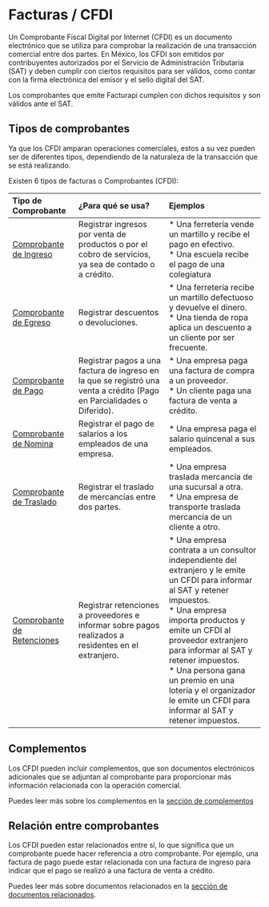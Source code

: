 # Facturas / CFDI

Un Comprobante Fiscal Digital por Internet (CFDI) es un documento electrónico
que se utiliza para comprobar la realización de una transacción comercial entre dos partes.
En México, los CFDI son emitidos por contribuyentes autorizados por el Servicio de Administración
Tributaria (SAT) y deben cumplir con ciertos requisitos para ser válidos, como contar con la
firma electrónica del emisor y el sello digital del SAT.

Los comprobantes que emite Facturapi cumplen con dichos requisitos y son válidos ante el SAT.


## Tipos de comprobantes

Ya que los CFDI amparan operaciones comerciales, estos a su vez pueden ser de diferentes tipos,
dependiendo de la naturaleza de la transacción que se está realizando.

Existen 6 tipos de facturas o Comprobantes (CFDI):

| Tipo de Comprobante | ¿Para qué se usa? | Ejemplos |
|:------------------- |:----------------- |:-------- |
| [Comprobante de Ingreso](/docs/guides/invoices/ingreso) | Registrar ingresos por venta de productos o por el cobro de servicios, ya sea de contado o a crédito. | * Una ferretería vende un martillo y recibe el pago en efectivo.<br/>* Una escuela recibe el pago de una colegiatura |
| [Comprobante de Egreso](/docs/guides/invoices/egreso) | Registrar descuentos o devoluciones. | * Una ferretería recibe un martillo defectuoso y devuelve el dinero.<br/>* Una tienda de ropa aplica un descuento a un cliente por ser frecuente. |
| [Comprobante de Pago](/docs/guides/invoices/pago) | Registrar pagos a una factura de ingreso en la que se registró una venta a crédito (Pago en Parcialidades o Diferido). | * Una empresa paga una factura de compra a un proveedor.<br/>* Un cliente paga una factura de venta a crédito. |
| [Comprobante de Nomina](/docs/guides/invoices/nomina) | Registrar el pago de salarios a los empleados de una empresa. | * Una empresa paga el salario quincenal a sus empleados. |
| [Comprobante de Traslado](/docs/guides/invoices/traslado) | Registrar el traslado de mercancías entre dos partes. | * Una empresa traslada mercancía de una sucursal a otra.<br/>* Una empresa de transporte traslada mercancía de un cliente a otro. |
| [Comprobante de Retenciones](/docs/guides/invoices/retencion) | Registrar retenciones a proveedores e informar sobre pagos realizados a residentes en el extranjero. | * Una empresa contrata a un consultor independiente del extranjero y le emite un CFDI para informar al SAT y retener impuestos.<br/>* Una empresa importa productos y emite un CFDI al proveedor extranjero para informar al SAT y retener impuestos.<br/>* Una persona gana un premio en una lotería y el organizador le emite un CFDI para informar al SAT y retener impuestos. |

## Complementos

Los CFDI pueden incluir complementos, que son documentos electrónicos adicionales que se adjuntan
al comprobante para proporcionar más información relacionada con la operación comercial.

Puedes leer más sobre los complementos en la [sección de complementos](/docs/guides/invoices/complementos)

## Relación entre comprobantes

Los CFDI pueden estar relacionados entre sí, lo que significa que un comprobante puede hacer referencia
a otro comprobante. Por ejemplo, una factura de pago puede estar relacionada con una factura de ingreso
para indicar que el pago se realizó a una factura de venta a crédito.

Puedes leer más sobre documentos relacionados en la [sección de documentos relacionados](/docs/guides/invoices/relacionados).

